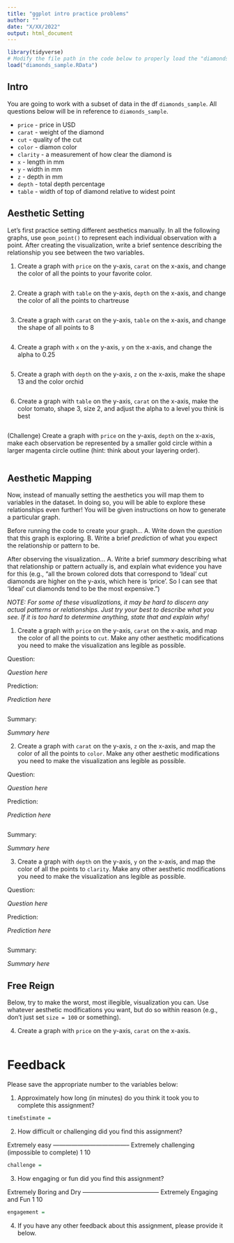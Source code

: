 ```yaml
---
title: "ggplot intro practice problems"
author: ""
date: "X/XX/2022"
output: html_document
---
```


```r
library(tidyverse)
# Modify the file path in the code below to properly load the "diamonds_sample.RData" file
load("diamonds_sample.RData") 
```


## Intro

You are going to work with a subset of data in the df `diamonds_sample`. All questions below will be in reference to `diamonds_sample`.

* `price` - price in USD
* `carat` - weight of the diamond
* `cut` - quality of the cut
* `color` - diamon color
* `clarity` - a measurement of how clear the diamond is
* `x` - length in mm
* `y` - width in mm
* `z` - depth in mm
* `depth` - total depth percentage
* `table` - width of top of diamond relative to widest point

## Aesthetic Setting

Let's first practice setting different aesthetics manually. In all the following graphs, use `geom_point()` to represent each individual observation with a point. After creating the visualization, write a brief sentence describing the relationship you see between the two variables.

1. Create a graph with `price` on the y-axis, `carat` on the x-axis, and change the color of all the points to your favorite color.

```r

```

2. Create a graph with `table` on the y-axis, `depth` on the x-axis, and change the color of all the points to chartreuse

```r

```

3. Create a graph with `carat` on the y-axis, `table` on the x-axis, and change the shape of all points to 8

```r

```

4. Create a graph with `x` on the y-axis, `y` on the x-axis, and change the alpha to 0.25

```r

```

5. Create a graph with `depth` on the y-axis, `z` on the x-axis, make the shape 13 and the color orchid

```r

```

6. Create a graph with `table` on the y-axis, `carat` on the x-axis, make the color tomato, shape 3, size 2, and adjust the alpha to a level you think is best

```r

```

(Challenge) Create a graph with `price` on the y-axis, `depth` on the x-axis, make each observation be represented by a smaller gold circle within a larger magenta circle outline (hint: think about your layering order).

```r

```


## Aesthetic Mapping

Now, instead of manually setting the aesthetics you will map them to variables in the dataset. In doing so, you will be able to explore these relationships even further! You will be given instructions on how to generate a particular graph.

Before running the code to create your graph...
A. Write down the *question* that this graph is exploring.
B. Write a brief *prediction* of what you expect the relationship or pattern to be. 

After observing the visualization... 
A. Write a brief *summary* describing what that relationship or pattern actually is, and explain what evidence you have for this (e.g., "all the brown colored dots that correspond to 'Ideal' cut diamonds are higher on the y-axis, which here is 'price'. So I can see that 'Ideal' cut diamonds tend to be the most expensive.")

*NOTE: For some of these visualizations, it may be hard to discern any actual patterns or relationships. Just try your best to describe what you see. If it is too hard to determine anything, state that and explain why!*

1. Create a graph with `price` on the y-axis, `carat` on the x-axis, and map the color of all the points to `cut`. Make any other aesthetic modifications you need to make the visualization ans legible as possible.

Question:

  *Question here*


Prediction:

  *Prediction here*


```r

```

Summary:

  *Summary here*


2. Create a graph with `carat` on the y-axis, `z` on the x-axis, and map the color of all the points to `color`. Make any other aesthetic modifications you need to make the visualization ans legible as possible.

Question:

  *Question here*


Prediction:

  *Prediction here*


```r

```

Summary:

  *Summary here*

3. Create a graph with `depth` on the y-axis, `y` on the x-axis, and map the color of all the points to `clarity`. Make any other aesthetic modifications you need to make the visualization ans legible as possible.

Question:

  *Question here*


Prediction:

  *Prediction here*


```r

```

Summary:

  *Summary here*

## Free Reign

Below, try to make the worst, most illegible, visualization you can. Use whatever aesthetic modifications you want, but do so within reason (e.g., don't just set `size = 100` or something).

4. Create a graph with `price` on the y-axis, `carat` on the x-axis.

```r

```


# Feedback

Please save the appropriate number to the variables below:

1. Approximately how long (in minutes) do you think it took you to complete this assignment?

```r
timeEstimate = 
```

2. How difficult or challenging did you find this assignment?

Extremely easy -------------------------------------- Extremely challenging 
                                                     (impossible to complete)
    1                                                           10
    
```r
challenge = 
```
    
    
3. How engaging or fun did you find this assignment?
  
Extremely Boring and Dry -------------------------------------- Extremely Engaging and Fun 
          1                                                                   10

```r
engagement = 
```

4. If you have any other feedback about this assignment, please provide it below.




